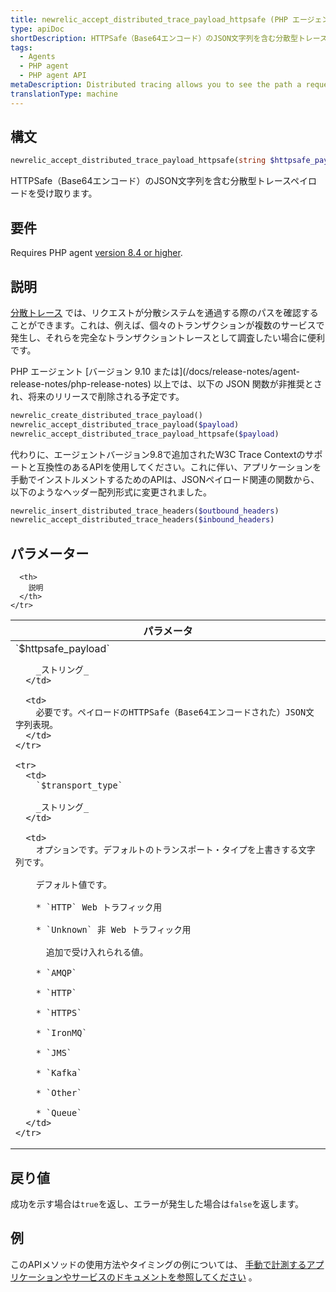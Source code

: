 ```yaml
---
title: newrelic_accept_distributed_trace_payload_httpsafe (PHP エージェント API)
type: apiDoc
shortDescription: HTTPSafe（Base64エンコード）のJSON文字列を含む分散型トレースペイロードを受け取ります。
tags:
  - Agents
  - PHP agent
  - PHP agent API
metaDescription: Distributed tracing allows you to see the path a request takes as it travels through a distributed system. Use this API to accept an HTTPSafe/Base64 payload.
translationType: machine
---
```


## 構文

```php
newrelic_accept_distributed_trace_payload_httpsafe(string $httpsafe_payload, string $transport_type)
```

HTTPSafe（Base64エンコード）のJSON文字列を含む分散型トレースペイロードを受け取ります。

## 要件

Requires PHP agent [version 8.4 or higher](/docs/release-notes/agent-release-notes/php-release-notes).

## 説明

[分散トレース](/docs/agents/php-agent/features/distributed-tracing-php) では、リクエストが分散システムを通過する際のパスを確認することができます。これは、例えば、個々のトランザクションが複数のサービスで発生し、それらを完全なトランザクショントレースとして調査したい場合に便利です。

<Callout variant="important">
  PHP エージェント [バージョン 9.10 または](/docs/release-notes/agent-release-notes/php-release-notes) 以上では、以下の JSON 関数が非推奨とされ、将来のリリースで削除される予定です。

  ```php
  newrelic_create_distributed_trace_payload()
  newrelic_accept_distributed_trace_payload($payload)
  newrelic_accept_distributed_trace_payload_httpsafe($payload)
  ```

  代わりに、エージェントバージョン9.8で追加されたW3C Trace Contextのサポートと互換性のあるAPIを使用してください。これに伴い、アプリケーションを手動でインストルメントするためのAPIは、JSONペイロード関連の関数から、以下のようなヘッダー配列形式に変更されました。

  ```php
  newrelic_insert_distributed_trace_headers($outbound_headers)
  newrelic_accept_distributed_trace_headers($inbound_headers)
  ```
</Callout>

## パラメーター

<table>
  <thead>
    <tr>
      <th width="25%">
        パラメータ
      </th>

      <th>
        説明
      </th>
    </tr>
  </thead>

  <tbody>
    <tr>
      <td>
        `$httpsafe_payload`

        _ストリング_
      </td>

      <td>
        必要です。ペイロードのHTTPSafe（Base64エンコードされた）JSON文字列表現。
      </td>
    </tr>

    <tr>
      <td>
        `$transport_type`

        _ストリング_
      </td>

      <td>
        オプションです。デフォルトのトランスポート・タイプを上書きする文字列です。

        デフォルト値です。

        * `HTTP` Web トラフィック用

        * `Unknown` 非 Web トラフィック用

          追加で受け入れられる値。

        * `AMQP`

        * `HTTP`

        * `HTTPS`

        * `IronMQ`

        * `JMS`

        * `Kafka`

        * `Other`

        * `Queue`
      </td>
    </tr>
  </tbody>
</table>

## 戻り値

成功を示す場合は`true`を返し、エラーが発生した場合は`false`を返します。

## 例

このAPIメソッドの使用方法やタイミングの例については、 [手動で計測するアプリケーションやサービスのドキュメントを参照してください](/docs/agents/php-agent/features/distributed-tracing-php#manual) 。